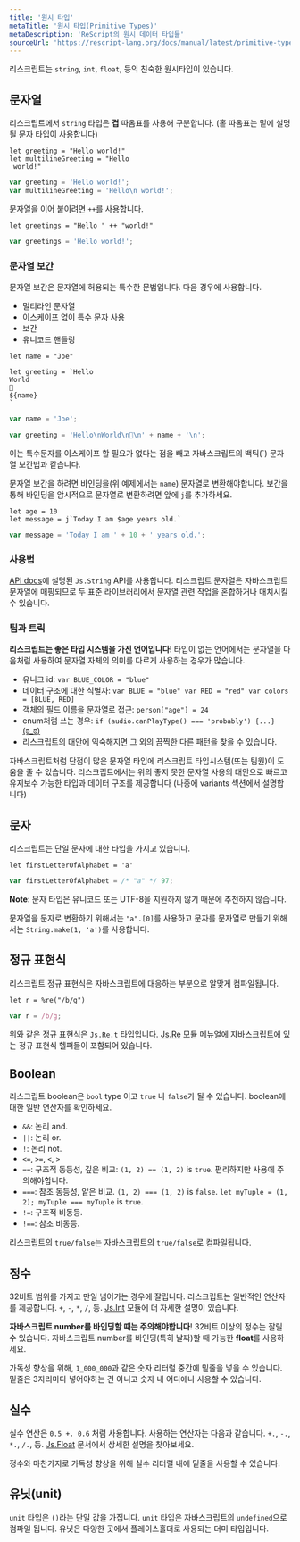 ```yaml
---
title: '원시 타입'
metaTitle: '원시 타입(Primitive Types)'
metaDescription: 'ReScript의 원시 데이터 타입들'
sourceUrl: 'https://rescript-lang.org/docs/manual/latest/primitive-types'
---
```


리스크립트는 `string`, `int`, `float`, 등의 친숙한 원시타입이 있습니다.

<!-- TODO: doc unit -->

## 문자열

리스크립트에서 `string` 타입은 **겹** 따옴표를 사용해 구분합니다. (홑 따옴표는 밑에 설명될 문자 타입이 사용합니다)

```reason
let greeting = "Hello world!"
let multilineGreeting = "Hello
 world!"
```

```js
var greeting = 'Hello world!';
var multilineGreeting = 'Hello\n world!';
```

문자열을 이어 붙이려면 `++`를 사용합니다.

```reason
let greetings = "Hello " ++ "world!"
```

```js
var greetings = 'Hello world!';
```

### 문자열 보간

문자열 보간은 문자열에 허용되는 특수한 문법입니다. 다음 경우에 사용합니다.

- 멀티라인 문자열
- 이스케이프 없이 특수 문자 사용
- 보간
- 유니코드 핸들링

```reason
let name = "Joe"

let greeting = `Hello
World
👋
${name}
`
```

```js
var name = 'Joe';

var greeting = 'Hello\nWorld\n👋\n' + name + '\n';
```

이는 특수문자를 이스케이프 할 필요가 없다는 점을 빼고 자바스크립트의 백틱(`) 문자열 보간법과 같습니다.

문자열 보간을 하려면 바인딩을(위 예제에서는 `name`) 문자열로 변환해야합니다. 보간을 통해 바인딩을 암시적으로 문자열로 변환하려면 앞에 `j`를 추가하세요.

```reason
let age = 10
let message = j`Today I am $age years old.`
```

```js
var message = 'Today I am ' + 10 + ' years old.';
```

### 사용법

[API docs](https://rescript-lang.org/docs/manual/latest/api/js/string)에 설명된 `Js.String` API를 사용합니다. 리스크립트 문자열은 자바스크립트 문자열에 매핑되므로 두 표준 라이브러리에서 문자열 관련 작업을 혼합하거나 매치시킬 수 있습니다.

### 팁과 트릭

**리스크립트는 좋은 타입 시스템을 가진 언어입니다**! 타입이 없는 언어에서는 문자열을 다음처럼 사용하여 문자열 자체의 의미를 다르게 사용하는 경우가 많습니다.

- 유니크 id: `var BLUE_COLOR = "blue"`
- 데이터 구조에 대한 식별자: `var BLUE = "blue" var RED = "red" var colors = [BLUE, RED]`
- 객체의 필드 이름을 문자열로 접근: `person["age"] = 24`
- enum처럼 쓰는 경우: `if (audio.canPlayType() === 'probably') {...}` [(ಠ_ಠ)](https://developer.mozilla.org/en-US/docs/Web/API/HTMLMediaElement/canPlayType#Return_value)
- 리스크립트의 대안에 익숙해지면 그 외의 끔찍한 다른 패턴을 찾을 수 있습니다.

자바스크립트처럼 단점이 많은 문자열 타입에 리스크립트 타입시스템(또는 팀원)이 도움을 줄 수 있습니다. 리스크립트에서는 위의 좋지 못한 문자열 사용의 대안으로 빠르고 유지보수 가능한 타입과 데이터 구조를 제공합니다 (나중에 variants 섹션에서 설명합니다)

## 문자

리스크립트는 단일 문자에 대한 타입을 가지고 있습니다.

```reason
let firstLetterOfAlphabet = 'a'
```

```js
var firstLetterOfAlphabet = /* "a" */ 97;
```

**Note**: 문자 타입은 유니코드 또는 UTF-8을 지원하지 않기 때문에 추천하지 않습니다.

문자열을 문자로 변환하기 위해서는 `"a".[0]`를 사용하고 문자를 문자열로 만들기 위해서는 `String.make(1, 'a')`를 사용합니다.

## 정규 표현식

리스크립트 정규 표현식은 자바스크립트에 대응하는 부분으로 알맞게 컴파일됩니다.

```reason
let r = %re("/b/g")
```

```js
var r = /b/g;
```

위와 같은 정규 표현식은 `Js.Re.t` 타입입니다. [Js.Re](https://rescript-lang.org/docs/manual/latest/api/js/re) 모듈 메뉴얼에 자바스크립트에 있는 정규 표현식 헬퍼들이 포함되어 있습니다.

## Boolean

리스크립트 boolean은 `bool` type 이고 `true` 나 `false`가 될 수 있습니다. boolean에 대한 일반 연산자를 확인하세요.

- `&&`: 논리 and.
- `||`: 논리 or.
- `!`: 논리 not.
- `<=`, `>=`, `<`, `>`
- `==`: 구조적 동등성, 깊은 비교: `(1, 2) == (1, 2)` is `true`. 편리하지만 사용에 주의해야합니다.
- `===`: 참조 동등성, 얕은 비교. `(1, 2) === (1, 2)` is `false`. `let myTuple = (1, 2); myTuple === myTuple` is `true`.
- `!=`: 구조적 비동등.
- `!==`: 참조 비동등.

리스크립트의 `true/false`는 자바스크립트의 `true/false`로 컴파일됩니다.

## 정수

32비트 범위를 가지고 만일 넘어가는 경우에 잘립니다. 리스크립트는 일반적인 연산자를 제공합니다. `+`, `-`, `*`, `/`, 등. [Js.Int](https://rescript-lang.org/docs/manual/latest/api/js/int) 모듈에 더 자세한 설명이 있습니다.

**자바스크립트 number를 바인딩할 때는 주의해야합니다**! 32비트 이상의 정수는 잘릴 수 있습니다. 자바스크립트 number를 바인딩(특히 날짜)할 때 가능한 **float**를 사용하세요.

가독성 향상을 위해, `1_000_000`과 같은 숫자 리터럴 중간에 밑줄을 넣을 수 있습니다. 밑줄은 3자리마다 넣어야하는 건 아니고 숫자 내 어디에나 사용할 수 있습니다.

## 실수

실수 연산은 `0.5 +. 0.6` 처럼 사용합니다. 사용하는 연산자는 다음과 같습니다. `+.`, `-.`, `*.`, `/.`, 등. [Js.Float](https://rescript-lang.org/docs/manual/latest/api/js/float) 문서에서 상세한 설명을 찾아보세요.

정수와 마찬가지로 가독성 향상을 위해 실수 리터럴 내에 밑줄을 사용할 수 있습니다.

## 유닛(unit)

`unit` 타입은 `()`라는 단일 값을 가집니다. `unit` 타입은 자바스크립트의 `undefined`으로 컴파일 됩니다. 유닛은 다양한 곳에서 플레이스홀더로 사용되는 더미 타입입니다.
